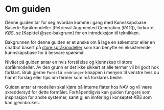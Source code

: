 # Om guiden {.unnumbered}

Denne guiden tar for seg hvordan komme i gang med Kunnskapsbase Baserte
Språkmodeller (Retrieval-Augmented Generation (_RAG_)), forkortet _KBS_, se
[Kapittel @sec-bakgrunn] for en introduksjon til teknikken.

Bakgrunnen for denne guiden er et ønske om å lage en søkemotor eller en chatbot
basert på [store språkmodeller][1] som kan benytte en eksisterende kunnskapsbase
for å besvare spørsmål.

Nivået på guiden antar en hvis forståelse og kjennskap til store språkmodeller.
Av den grunn er det ikke sikkert at alle termer vil bli godt nok forklart. Bruk
gjerne `Foreslå endringer` knappen i menyen til venstre hvis du har et forslag
eller tips om termer som må forklares bedre.

Guiden antar at modellen skal kjøre på interne flater hos NAV og vil være
skreddersyd for dette formålet. Forhåpentligvis kan guiden fungere som
inspirasjon for andre systemer, samt gi en innføring i konseptet _KBS_ som kan
gjennbrukes.

[1]: https://snl.no/spr%C3%A5kmodell#-Nyere_spr%C3%A5kmodeller